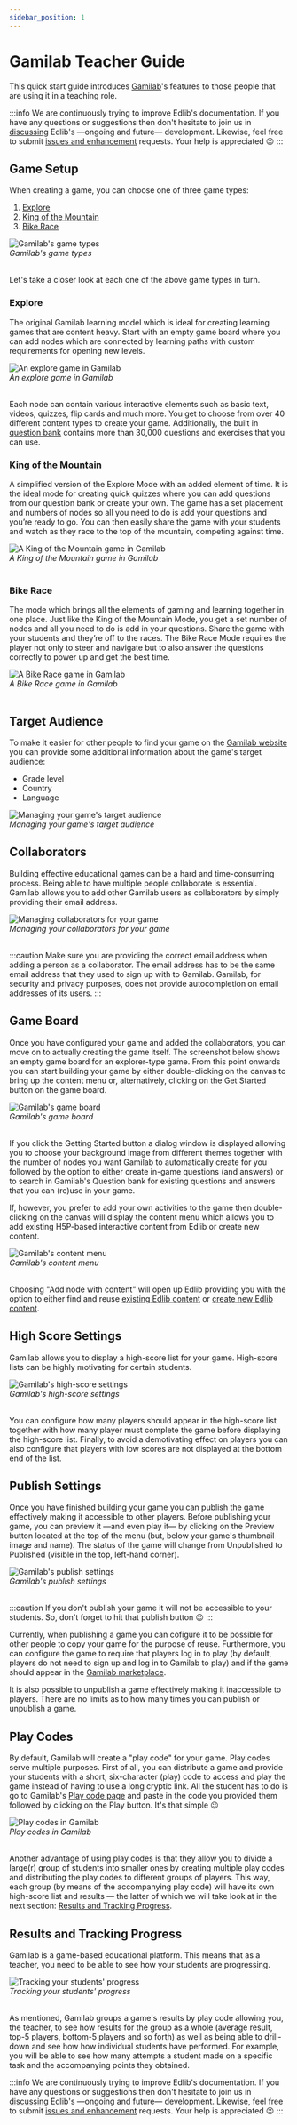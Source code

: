 ```yaml
---
sidebar_position: 1
---
```


# Gamilab Teacher Guide
This quick start guide introduces [Gamilab](https://gamilab.com)'s features to those people that are using it in a teaching role.

:::info 
We are continuously trying to improve Edlib's documentation. If you have any questions or suggestions then don't hesitate to join us in [discussing](https://github.com/cerpus/Edlib/discussions/7) Edlib's &mdash;ongoing and future&mdash; development. Likewise, feel free to submit [issues and enhancement](https://github.com/cerpus/Edlib/issues) requests. Your help is appreciated :wink:
:::

## Game Setup
When creating a game, you can choose one of three game types:
1. [Explore](#explore)
2. [King of the Mountain](#king-of-the-mountain)
3. [Bike Race](#bike-race)

<div class="text--center">
    <img class="edlib-image" alt="Gamilab's game types" src="/img/gamilab-game-types.png" />
    <br/>
    <em>Gamilab's game types</em>
    <br/>
    <br/>
</div>

Let's take a closer look at each one of the above game types in turn.

### Explore
The original Gamilab learning model which is ideal for creating learning games that are content heavy. Start with an empty game board where you can add nodes which are connected by learning paths with custom requirements for opening new levels.

<div class="text--center">
    <img class="edlib-image" alt="An explore game in Gamilab" src="/img/gamilab-explorer-game.png" />
    <br/>
    <em>An explore game in Gamilab</em>
    <br/>
    <br/>
</div>

Each node can contain various interactive elements such as basic text, videos, quizzes, flip cards and much more. You get to choose from over 40 different content types to create your game. Additionally, the built in [question bank](/docs/product/features#question-bank) contains more than 30,000 questions and exercises that you can use.

### King of the Mountain
A simplified version of the Explore Mode with an added element of time. It is the ideal mode for creating quick quizzes where you can add questions from our question bank or create your own. The game has a set placement and numbers of nodes so all you need to do is add your questions and you’re ready to go. You can then easily share the game with your students and watch as they race to the top of the mountain, competing against time.

<div class="text--center">
    <img class="edlib-image" alt="A King of the Mountain game in Gamilab" src="/img/KOM_finished.png" />
    <br/>
    <em>A King of the Mountain game in Gamilab</em>
    <br/>
    <br/>
</div>


### Bike Race
The mode which brings all the elements of gaming and learning together in one place. Just like the King of the Mountain Mode, you get a set number of nodes and all you need to do is add in your questions. Share the game with your students and they’re off to the races. The Bike Race Mode requires the player not only to steer and navigate but to also answer the questions correctly to power up and get the best time.

<div class="text--center">
    <img class="edlib-image" alt="A Bike Race game in Gamilab" src="/img/Bike_race_question_ahead.jpg" />
    <br/>
    <em>A Bike Race game in Gamilab</em>
    <br/>
    <br/>
</div>

## Target Audience
To make it easier for other people to find your game on the [Gamilab website](https://gamilab.com/games) you can provide some additional information about the game's target audience:
- Grade level
- Country
- Language

<div class="text--center">
    <img class="edlib-image" alt="Managing your game's target audience" src="/img/gamilab-target-audience.png" />
    <br/>
    <em>Managing your game's target audience</em>
</div>

## Collaborators
Building effective educational games can be a hard and time-consuming process. Being able to have multiple people collaborate is essential. Gamilab allows you to add other Gamilab users as collaborators by simply providing their email address. 

<div class="text--center">
    <img class="edlib-image" alt="Managing collaborators for your game" src="/img/gamilab-collaborators.png" />
    <br/>
    <em>Managing your collaborators for your game</em>
    <br/>
    <br/>
</div>

:::caution
Make sure you are providing the correct email address when adding a person as a collaborator. The email address has to be the same email address that they used to sign up with to Gamilab. Gamilab, for security and privacy purposes, does not provide autocompletion on email addresses of its users. 
:::

## Game Board
Once you have configured your game and added the collaborators, you can move on to actually creating the game itself. The screenshot below shows an empty game board for an explorer-type game. From this point onwards you can start building your game by either double-clicking on the canvas to bring up the content menu or, alternatively, clicking on the Get Started button on the game board. 

<div class="text--center">
    <img class="edlib-image" alt="Gamilab's game board" src="/img/gamilab-game-board.png" />
    <br/>
    <em>Gamilab's game board</em>
    <br/>
    <br/>
</div>

If you click the Getting Started button a dialog window is displayed allowing you to choose your background image from different themes together with the number of nodes you want Gamilab to automatically create for you followed by the option to either create in-game questions (and answers) or to search in Gamilab's Question bank for existing questions and answers that you can (re)use in your game.

If, however, you prefer to add your own activities to the game then double-clicking on the canvas will display the content menu which allows you to add existing H5P-based interactive content from Edlib or create new content.

<div class="text--center">
    <img class="edlib-image" alt="Gamilab's content menu" src="/img/gamilab-game-content-menu.png" />
    <br/>
    <em>Gamilab's content menu</em>
    <br/>
    <br/>
</div>

Choosing "Add node with content" will open up Edlib providing you with the option to either find and reuse [existing Edlib content](../userGuides/shared-content.mdx) or [create new Edlib content](../userGuides/create-content.mdx).

## High Score Settings
Gamilab allows you to display a high-score list for your game. High-score lists can be highly motivating for certain students. 

<div class="text--center">
    <img class="edlib-image" alt="Gamilab's high-score settings" src="/img/gamilab-highscore-settings.png" />
    <br/>
    <em>Gamilab's high-score settings</em>
    <br/>
    <br/>
</div>

You can configure how many players should appear in the high-score list together with how many player must complete the game before displaying the high-score list. Finally, to avoid a demotivating effect on players you can also configure that players with low scores are not displayed at the bottom end of the list.

## Publish Settings
Once you have finished building your game you can publish the game effectively making it accessible to other players. Before publishing your game, you can preview it &mdash;and even play it&mdash; by clicking on the Preview button located at the top of the menu (but, below your game's thumbnail image and name). The status of the game will change from Unpublished to Published (visible in the top, left-hand corner).

<div class="text--center">
    <img class="edlib-image" alt="Gamilab's publish settings" src="/img/gamilab-publish-settings.png" />
    <br/>
    <em>Gamilab's publish settings</em>
    <br/>
    <br/>
</div>

:::caution
If you don't publish your game it will not be accessible to your students. So, don't forget to hit that publish button :wink:
:::

Currently, when publishing a game you can cofigure it to be possible for other people to copy your game for the purpose of reuse. Furthermore, you can configure the game to require that players log in to play (by default, players do not need to sign up and log in to Gamilab to play) and if the game should appear in the [Gamilab marketplace](https://gamilab.com/games).

It is also possible to unpublish a game effectively making it inaccessible to players. There are no limits as to how many times you can publish or unpublish a game.

## Play Codes
By default, Gamilab will create a "play code" for your game. Play codes serve multiple purposes. First of all, you can distribute a game and provide your students with a short, six-character (play) code to access and play the game instead of having to use a long cryptic link. All the student has to do is go to Gamilab's [Play code page](https://gamilab.com/play) and paste in the code you provided them followed by clicking on the Play button. It's that simple :wink:

<div class="text--center">
    <img class="edlib-image" alt="Play codes in Gamilab" src="/img/gamilab-playcodes.png" />
    <br/>
    <em>Play codes in Gamilab</em>
    <br/>
    <br/>
</div>

Another advantage of using play codes is that they allow you to divide a large(r) group of students into smaller ones by creating multiple play codes and distributing the play codes to different groups of players. This way, each group (by means of the accompanying play code) will have its own high-score list and results &mdash; the latter of which we will take look at in the next section: [Results and Tracking Progress](#results-and-tracking-progress).

## Results and Tracking Progress
Gamilab is a game-based educational platform. This means that as a teacher, you need to be able to see how your students are progressing. 

<div class="text--center">
    <img class="edlib-image" alt="Tracking your students' progress" src="/img/gamilab-results.png" />
    <br/>
    <em>Tracking your students' progress</em>
    <br/>
    <br/>
</div>

As mentioned, Gamilab groups a game's results by play code allowing you, the teacher, to see how results for the group as a whole (average result, top-5 players, bottom-5 players and so forth) as well as being able to drill-down and see how how individual students have performed. For example, you will be able to see how many attempts a student made on a specific task and the accompanying points they obtained.

:::info 
We are continuously trying to improve Edlib's documentation. If you have any questions or suggestions then don't hesitate to join us in [discussing](https://github.com/cerpus/Edlib/discussions/7) Edlib's &mdash;ongoing and future&mdash; development. Likewise, feel free to submit [issues and enhancement](https://github.com/cerpus/Edlib/issues) requests. Your help is appreciated :wink:
:::

